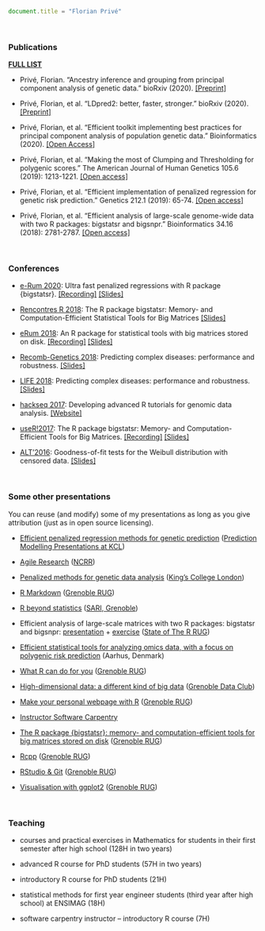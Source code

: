 
```js
document.title = "Florian Privé"
```

<br>

### Publications

[**FULL LIST**](https://scholar.google.fr/citations?user=ykDpRgwAAAAJ)

- Privé, Florian. "Ancestry inference and grouping from principal component analysis of genetic data." bioRxiv (2020). [[Preprint]](https://doi.org/10.1101/2020.10.06.32820)

- Privé, Florian, et al. "LDpred2: better, faster, stronger." bioRxiv (2020). [[Preprint]](https://doi.org/10.1101/2020.04.28.066720)

- Privé, Florian, et al. "Efficient toolkit implementing best practices for principal component analysis of population genetic data." Bioinformatics (2020). [[Open Access]](https://doi.org/10.1093/bioinformatics/btaa520)

- Privé, Florian, et al. "Making the most of Clumping and Thresholding for polygenic scores." The American Journal of Human Genetics 105.6 (2019): 1213-1221. [[Open access]](https://doi.org/10.1016/j.ajhg.2019.11.001)

- Privé, Florian, et al. "Efficient implementation of penalized regression for genetic risk prediction." Genetics 212.1 (2019): 65-74. [[Open access]](https://doi.org/10.1534/genetics.119.302019)

- Privé, Florian, et al. "Efficient analysis of large-scale genome-wide data with two R packages: bigstatsr and bigsnpr." Bioinformatics 34.16 (2018): 2781-2787. [[Open access]](https://doi.org/10.1093/bioinformatics/bty185)

<br>

### Conferences

- [e-Rum 2020](https://2020.erum.io/): Ultra fast penalized regressions with R package {bigstatsr}. [[Recording]](https://www.youtube.com/watch?v=sHlj_H8K2RI&t=127s) [[Slides]](https://privefl.github.io/R-presentation/slides-eRum2020.html) 

- [Rencontres R 2018](https://r2018-rennes.sciencesconf.org/): The R package bigstatsr: Memory- and Computation-Efficient Statistical Tools for Big Matrices [[Slides]](https://privefl.github.io/RR18/bigstatsr.html)

- [eRum 2018](https://2018.erum.io/): An R package for statistical tools with big matrices stored on disk. [[Recording]](https://youtu.be/w3a1-KLmDM8) [[Slides]](https://privefl.github.io/eRum-2018/slides.html)

- [Recomb-Genetics 2018](http://recomb2018.fr/recomb-genetics/): Predicting complex diseases: performance and robustness. [[Slides]](https://privefl.github.io/thesis-docs/recomb18.html)

- [LIFE 2018](https://life.univ-grenoble-alpes.fr/life-world/events-news/life-annual-meeting-725690.htm?RH=11210192165071361): Predicting complex diseases: performance and robustness. [[Slides]](https://github.com/privefl/paper2-PRS/blob/master/LIFE/pres-f-priv%C3%A9.pdf)

- [hackseq 2017](http://www.hackseq.com/): Developing advanced R tutorials for genomic data analysis. [[Website]](https://hackseq.github.io/2017_project_5/)

- [useR!2017](https://user2017.brussels/): The R package bigstatsr:
Memory- and Computation-Efficient Tools for Big Matrices. [[Recording]](https://t.co/aYt0q8MeXJ) [[Slides]](https://privefl.github.io/useR-2017/slides.html)

- [ALT'2016](http://alt2016.sciencesconf.org/): Goodness-of-fit tests for the Weibull distribution with censored data. [[Slides]](slides_GOFW.pdf#1)

<br>

### Some other presentations

You can reuse (and modify) some of my presentations as long as you give attribution (just as in open source licensing).

- [Efficient penalized regression methods for genetic prediction](https://privefl.github.io/thesis-docs/PLR-genetics.html) ([Prediction Modelling Presentations at KCL](https://www.maudsleybrc.nihr.ac.uk/facilities/prediction-modelling-group/))

- [Agile Research](https://privefl.github.io/thesis-docs/agile-research.html) ([NCRR](https://econ.au.dk/the-national-centre-for-register-based-research/))

- [Penalized methods for genetic data analysis](https://privefl.github.io/R-presentation/penalised-genetics.html) ([King's College London](https://www.kcl.ac.uk/ioppn/depts/biostatisticshealthinformatics/teaching/courses/machine-learning))

- [R Markdown](https://privefl.github.io/R-presentation/rmarkdown.html) ([Grenoble RUG](https://r-in-grenoble.github.io/))

- [R beyond statistics](https://privefl.github.io/R-presentation/beyond-stats.html) ([SARI, Grenoble](https://sari.grenoble-inp.fr/doku.php))

- Efficient analysis of large-scale matrices with two R packages: bigstatsr and bigsnpr: [presentation](https://privefl.github.io/R-presentation/bigstatsr.html) + [exercise](https://privefl.github.io/bigsnpr/articles/exo.html) ([State of The R RUG](https://stateofther.github.io/))

- [Efficient statistical tools for analyzing omics data, with a focus on polygenic risk prediction](https://privefl.github.io/thesis-docs/aarhus.html) (Aarhus, Denmark)

- [What R can do for you](https://privefl.github.io/R-presentation/whatrcando.html) ([Grenoble RUG](https://r-in-grenoble.github.io/))

- [High-dimensional data: a different kind of big data](https://privefl.github.io/thesis-docs/data-club.html) ([Grenoble Data Club](https://data-institute.univ-grenoble-alpes.fr/education/data-club-730304.htm))

- [Make your personal webpage with R](https://privefl.github.io/R-presentation/rmarkdown-websites.html) ([Grenoble RUG](https://r-in-grenoble.github.io/))

- [Instructor Software Carpentry](https://grenoble-alpes-data-institute.github.io/2018-05-31-grenoble-software-carpentry/)

- [The R package {bigstatsr}: memory- and computation-efficient tools for big matrices stored on disk](https://privefl.github.io/R-presentation/bigstatsr.html) ([Grenoble RUG](https://r-in-grenoble.github.io/))

- [Rcpp](https://privefl.github.io/R-presentation/Rcpp.html) ([Grenoble RUG](https://r-in-grenoble.github.io/))

- [RStudio & Git](https://privefl.github.io/R-presentation/rstudio-git.html) ([Grenoble RUG](https://r-in-grenoble.github.io/))

- [Visualisation with ggplot2](https://privefl.github.io/R-presentation/ggplot2.html) ([Grenoble RUG](https://r-in-grenoble.github.io/))

<br>

### Teaching

- courses and practical exercises in Mathematics for students in their first semester after high school (128H in two years)

- advanced R course for PhD students (57H in two years)

- introductory R course for PhD students (21H)

- statistical methods for first year engineer students (third year after high school) at ENSIMAG (18H)

- software carpentry instructor -- introductory R course (7H)
